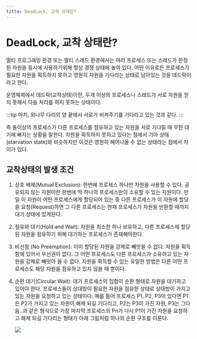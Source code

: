 ```yaml
---
title: DeadLock, 교착 상태란?
---
```



# DeadLock, 교착 상태란?

멀티 프로그래밍 환경 또는 멀티 스레드 환경에서는 여러 프로세스 또는 스레드가 한정된 자원을 동시에 사용하기위해
항상 경쟁 상태에 놓여 있다.
어떤 이유로든 프로세스가 필요한 자원을 획득하지 못하고 영원히 자원을 기다리는 상태로 남아있는 것을 데드락이라고 한다.

운영체제에서 데드락(교착상태)이란, 두개 이상의 프로세스나 스레드가 서로 자원을 얻지 못해서 다음 처리를 하지 못하는 상태이다.

:::tip
마치, 외나무 다리의 양 끝에서 서로가 비켜주기를 기다리고 있는 것과 같다.
:::

즉 둘이상의 프로세스가 다른 프로세스를 점유하고 있는 자원을 서로 기다릴 때 무한 대기에 빠지는 상황을 말한다.
자원을 획득하지 못하고 있다는 점에서 기아 상태(starvation state)와 비슷하지만 이것은 영원히 헤어나올 수 없는 상태라는 점에서 차이가 있다.

## 교착상태의 발생 조건

1. 상호 배제(Mutual Exclusion): 한번에 프로세스 하나만 자원을 사용할 수 있다. 공유되지 않는 자원이란
   한번에 딱 하나의 프로세스만이 소유할 수 있는 자원이다. 만일 이 자원이 어떤 프로세스에게 할당되어 있는 중
   다른 프로세스가 이 자원에 할당을 요청(Request)하면 그 다른 프로세스는 현재 프로세스가 자원을 반환할 때까지
   대기 상태에 있게된다.
2. 점유와 대기(Hold and Wait): 자원을 최소한 하나 보유하고, 다른 프로세스에 할당된 자원을 점유하기 위해
   대기하는 프로세스가 존재해야한다.
3. 비선점 (No Preemption): 이미 할당된 자원을 강제로 빼앗을 수 없다. 자원을 획득함에 있어서 우선권이 없다.
   그 어떤 프로세스도 다른 프로세스가 소유하고 있는 자원을 강제로 빼앗아 올 수 없다. 자원을 획득할 수 있는 유일한
   방법은 다른 어떤 프로세스도 해당 자원을 점유하고 있지 않을 때 뿐이다.
4. 순환 대기(Circular Wait): 대기 프로세스의 집합이 순환 형태로 자원을 대기하고 있어야 한다. 프로세스들이
   상대방이 필요한 자원을 점유한 상태로 상대방이 가지고 있는 자원을 요청하고 있는 상태이다. 예를 들어 프로세스 P1, P2,
   P3이 있다면 P1은 P2가 가지고 있는 자원이 해제 되길 기다리고, P2는 P3이 가진 자원, P3는 그다음..과 같은 형식으로
   가장 마지막 프로세스의 Pn가 다시 P1이 가진 자원을 요청하고 해제 되길 기다리는 형태가 아래 그림처럼 하나의 순환
   구조를 이룬다.

   <Image src="https://user-images.githubusercontent.com/63354527/229716861-b50f07ca-4e2d-4350-ad6e-4067f9d4406d.png" />
